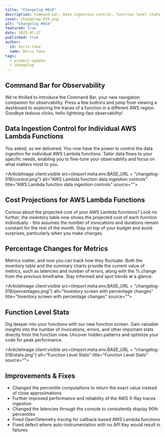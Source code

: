 ```yaml
---
title: "Changelog #018"
description: Command bar, Data ingestion control, function level stats and much more... 
cover: changelog-018.png
alt: "Changelog #018"
featured: true
date: 2023-07-27
published: true
author:
  id: boris-tane
  name: Boris Tane
tags: 
  - product-update
  - changelog
---
```


## Command Bar for Observability

We're thrilled to introduce the Command Bar, your new navigation companion for observability. Press a few buttons and jump from viewing a dashboard to exploring the traces of a function in a different AWS region. Goodbye tedious clicks, hello lightning-fast observability!

## Data Ingestion Control for Individual AWS Lambda Functions

You asked, so we delivered. You now have the power to control the data ingestion for individual AWS Lambda functions. Tailor data flows to your specific needs, enabling you to fine-tune your observability and focus on what matters most to you.

<ArticleImage client:visible src={import.meta.env.BASE_URL + "changelog-018/control.png"}  alt="AWS Lambda function data ingestion controls" title="AWS Lambda function data ingestion controls" source="">
</ArticleImage>

## Cost Projections for AWS Lambda Functions

Curious about the projected cost of your AWS Lambda functions? Look no further, the inventory table now shows the projected cost of each function individually - this assumes the number of invocations and durations remain constant for the rest of the month. Stay on top of your budget and avoid surprises, particularly when you make changes.

## Percentage Changes for Metrics

Metrics matter, and now you can track how they fluctuate. Both the inventory table and the summary charts provide the current value of metrics, such as latencies and number of errors, along with the % change from the previous timeframe. Stay informed and spot trends at a glance.

<ArticleImage client:visible src={import.meta.env.BASE_URL + "changelog-018/percentages.png"}  alt="Inventory screen with percentage changes" title="Inventory screen with percentage changes" source="">
</ArticleImage>

## Function Level Stats

Dig deeper into your functions with our new function screen. Gain valuable insights into the number of invocations, errors, and other important stats directly from the function view. Uncover hidden patterns and optimize your code for peak performance.

<ArticleImage client:visible src={import.meta.env.BASE_URL + "changelog-018/stats.png"}  alt="Function Level Stats" title="Function Level Stats" source="">
</ArticleImage>

## Improvements & Fixes

- Changed the percentile computations to return the exact value instead of close approximations
- Further improved performance and reliability of the AWS X-Ray traces ingestion
- Changed the latencies through the console to consistently display 90th percentiles
- Fixed OpenTelemetry tracing for callback-based AWS Lambda functions
- Fixed defect where auto-instrumentation with no API Key would result in failures
